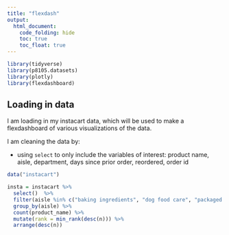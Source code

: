 ```yaml
---
title: "flexdash"
output:   
  html_document:
    code_folding: hide
    toc: true
    toc_float: true
---
```


```r
library(tidyverse)
library(p8105.datasets)
library(plotly)
library(flexdashboard)
```

## Loading in data

I am loading in my instacart data, which will be used to make a flexdashboard of various visualizations of the data. 

I am cleaning the data by:

- using `select` to only include the variables of interest: product name, aisle, department, days since prior order, reordered, order id

```r
data("instacart")

insta = instacart %>% 
  select()  %>% 
  filter(aisle %in% c("baking ingredients", "dog food care", "packaged vegetables fruits")) %>%
  group_by(aisle) %>% 
  count(product_name) %>% 
  mutate(rank = min_rank(desc(n))) %>% 
  arrange(desc(n)) 
```

## 

```r

```

